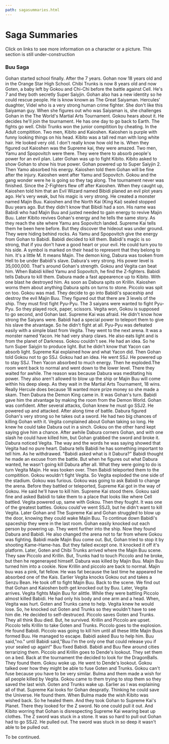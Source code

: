 ```yaml
---
path: sagasummaries.html
---
```


<div className="text-center">

<h1>Saga Summaries</h1>

Click on links to see more information on a character or a picture. This section is still under-construction

<h3>Buu Saga</h3>

Gohan started school finally. After the 7 years. Gohan now 18 years old and in the Orange Star High School. Chibi Trunks is now 8 years old and now Goten, a baby left by Gokou and Chi-Chi before the battle against Cell. He's 7 and they both secretly Super Saiyjin. Gohan also has a new identity so he could rescue people. He is know known as The Great Saiyaman. Hercules' duaghter, Videl who is a very strong human crime fighter. She don't like this Saiyaman guy. When she figures out who was Saiyaman is, she challenges Gohan in the The World's Martial Arts Tournament. Gokou hears about it. He decides he'll join the tournament. He has one day to go back to Earth. The fights go well. Chibi Trunks won the junior compitition by cheating. In the Adult compitition. Two men, Kibito and Kaioshen. Kaioshen is purple with funny looking things on his head. Kibito was a tall red man with long white hair. He looked very old. I don't really know how old he is. When they figured out Kaioshen was the Supreme kai, they were amazed. Two men, Yamu and Spopovitch were there. They were there to absorb people's power for an evil plan. Later Gohan was up to fight Kibito. Kibito asked to show Gohan to show his true power. Gohan powered up to Super Saiyjin 2. Then Yamo absorbed his energy. Kaioshen told them Gohan will be fine after the injury. Kaioshen went after Yamu and Sopovitch. Gokou and the gang wonder were he is going so they tag along. The tournament never was finished. Since the Z-Fighters flew off after Kaioshen. When they caught up, Kaioshen told him that an Evil Wizard named Bibidi planed an evil plot years ago. He's very weak, but his magic is very strong. He created a monster named Majin Buu. Kaioshen and the North Kai (King Kai) sealed stopped Buu years ago. But they didn't know that Bibidi had a son. His name was Babidi who had Majin Buu and justed needed to gain energy to revive Majin Buu. Later Kibito revives Gohan's energy and he tells the same story. As they reach the site where Yamu ans Sopovitch landed. Supreme Kai tells them he been here before. But they discover the hideout was under ground. They were hiding behind rocks. As Yamu and Spopovitch give the energy from Gohan to Babidi. Babidi decided to kill them. Babidi's magic is so strong, that if you don't have a good heart or your evil. He could turn you to his side. A symbol is marked on their head to represent that they belong to him. It's a little M. It means Majin. The demon king, Dabura was tooken from Hell to be under Babidi's slave. Dabura's very strong. His power level is 35,000,000. That's around Gohan's strength. Gokou and Vegita can beat him. When Babidi killed Yamu and Sopovitch, he find the Z-fighters. Babidi tells Dabura to kill them. Dabura made a fast appearence up to Kibito. With one blast he destroyed him. As soon as Dabura spits on Krillin. Kaioshen worns them about anything Dabura spits on turns to stone. Piccolo was spit on too. Gokou was mad. They decide to go into Babidi's spaceship and destroy the evil Majin Buu. They figured out that there are 3 levels of the ship. They must first fight Pyu-Pyu. The 3 saiyans were wanted to fight Pyu-Pyu. So they played rock, paper, scissors. Vegita won, Gokou is supposed to go second, and Gohan last. Supreme Kai was afraid. He didn't know how strong the Saiyans were. Babidi had a special power to teleport them to give his slave the atvantage. So he didn't fight at all. Pyu-Pyu was defeated easily with a simple blast from Vegita. They went to the next arena. It was a monster named Yacon. He had very sharp claws. He also eats light and is from the planet of Darkness. Gokou couldn't see. He had an idea. So he turn Super Saiyjin to produce light. But he didn't know that Yacon can absorb light. Supreme Kai explained how and what Yacon did. Then Gohan told Gokou not to go SSJ. Gokou had an idea. He went SSJ. He powered up to stay SSJ. Then Yacon absorbed to much energy. Then he exploded.The room went back to normal and went down to the lower level. There they waited for awhile. The reason was because Dabura was meditating his power. They also aren't allowed to blow up the ship or Majin Buu will come within his deep sleep. As they wait in the Martial Arts Tournament, 18 wins. Really Hercule does because 18 wanted more prize money so she made a skam. Then Dabura the Demon King came in. It was Gohan's turn. Babidi gave him the atvantage by making the room from the Demon World. Gohan was confident. After several attacks, Gohan knew he must go SSJ2. He powered up and attacked. After along time of battle. Dabura figured Gohan's very strong so he takes out a sword. He had two big chances of killing Gohan with it. Vegita complained about Gohan taking so long. He knew he could take Dabura out in a sinch. Gokou on the other hand kept saying give him a chance. After awhile Dabura corners Gohan, and with one slash he could have killed him, but Gohan grabbed the sword and broke it. Dabura noticed Vegita. The way and the words he was saying showed that Vegita had no pure heart. Dabura tells Babidi he has something important to tell him. As he withdrawed. "Babidi asked what is it Dabura?" Babidi thought he made an excuse from the battle. But when he figures out what Dabura wanted, he wasn't going kill Dabura after all. What they were going to do is turn Vegita Majin. He was tooken over. Then Babidi teleported them to the compitition. Gokou wouldn't fight Vegita. So Vegita exploded the one side of the stadium. Gokou was furious. Gokou was going to ask Babidi to change the arena. Before they battled or teleported, Supreme Kai got in the way of Gokou. He said he'll have to kill him. Supreme Kai stood there. Gokou said fine and asked Babidi to take them to a place that looks like where Cell battled. Vegita powered up, same with Gokou. Then they fought. It was one of the greatest battles. Gokou could've went SSJ3, but he didn't want to kill Vegita. Later Gohan and The Supreme Kai and Gohan struggled to blow up the door, knowing they could wake Majin Buu. To continue down Babidi's spaceship they were in the last room. Gohan easily knocked out each person by powering up. They went further into the ship. Now they found Dabura and Babidi. He also changed the arena not to far from where Gokou was fighting. Babidi made Majin Buu come out. But, Gohan tried to stop it by shooting Kame-Hame-has. But they failed except one. It knocked it off it's platform. Later, Goten and Chibi Trunks arrived where the Majin Buu scene. They saw Piccolo and Krillin. But, Trunks had to touch Piccolo and he broke, but then he regenerayed himself. Dabura was killed by Majin Buu. Majin Buu turned him into a cookie. Now Krillin and piccolo are back to normal. Majin buu was a pink, fat fellow. He was fat because the last time he appeared he absorbed one of the Kais. Earlier Vegita knocks Gokou out and takes a Senzu Bean. He took off to fight Majin Buu. Back to the scene. We find out that Gohan and Kaioshen both get knocked out by Buu. Later, Vegita arrives. Vegita fights Majin Buu for alittle. While they were battling Piccolo almost killed Babidi. He had only his body and one arm and a head. When, Vegita was hurt. Goten and Trunks came to help. Vegita knew he would lose. So, he knocked out Goten and Trunks so they wouldn't have to see him die. He decided to self-destruced. Piccolo saves Goten and Trunks. They all think Buu died. But, he survived. Krillin and Piccolo are upset. Piccolo tells Krillin to take Goten and Trunks. Piccolo goes to the explosion. He found Babidi. Piccolo was going to kill him until all these little Majin Buus formed Buu. He managed to escape. Babidi asked Buu to help him. Buu said,"no." until Babidi said,"Buu I'm the only one that could release you if your sealed up again!" Buu fixed Babidi. Babidi and Buu flew around cities terrarizing them. Piccolo and Krillin goes to Dende's lookout. They set them on a bed. Back at the tournament the decided to look for the DragonBalls. They found them. Gokou woke up. He went to Dende's lookout. Gokou talked over how they might be able to fuse Goten and Trunks. Gokou can't fuse because you have to be very similar. Bulma and them made a wish for all people killed by Vegita. Gokou came to them trying to stop them so they saved the last wish. Goten and Trunks wake up. Earlier as I was explaining all of that. Supreme Kai looks for Gohan despratly. Thinking he could save the Universe. He found them. When Bulma made the wish Kibito was wished back. So he healed them. And they took Gohan to Supreme Kai's Planet. There they looked for the Z sword. No one could pull it out. And Kibito worring that Gohan is disrespecting Supreme Kai wearing beat up clothes. The Z sword was stuck in a stone. It was so hard to pull out Gohan had to go SSJ2. He pulled out. The sword was stuck in so deep it wasn't able to be pulled out.

To be continued.

</div>
